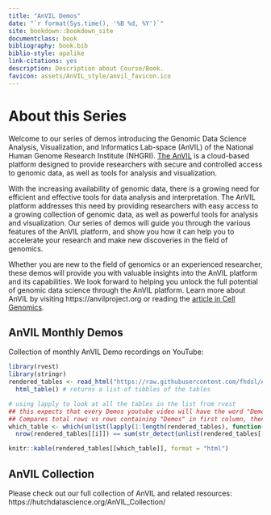 ```yaml
---
title: "AnVIL Demos"
date: "`r format(Sys.time(), '%B %d, %Y')`"
site: bookdown::bookdown_site
documentclass: book
bibliography: book.bib
biblio-style: apalike
link-citations: yes
description: Description about Course/Book.
favicon: assets/AnVIL_style/anvil_favicon.ico
---
```



# About this Series {-}

Welcome to our series of demos introducing the Genomic Data Science Analysis, Visualization, and Informatics Lab-space (AnVIL) of the National Human Genome Research Institute (NHGRI). [The AnVIL](https://anvilproject.org/) is a cloud-based platform designed to provide researchers with secure and controlled access to genomic data, as well as tools for analysis and visualization.

With the increasing availability of genomic data, there is a growing need for efficient and effective tools for data analysis and interpretation. The AnVIL platform addresses this need by providing researchers with easy access to a growing collection of genomic data, as well as powerful tools for analysis and visualization. Our series of demos will guide you through the various features of the AnVIL platform, and show you how it can help you to accelerate your research and make new discoveries in the field of genomics.

Whether you are new to the field of genomics or an experienced researcher, these demos will provide you with valuable insights into the AnVIL platform and its capabilities. We look forward to helping you unlock the full potential of genomic data science through the AnVIL platform. Learn more about AnVIL by visiting https://anvilproject.org or reading the [article in Cell Genomics](https://www.sciencedirect.com/science/article/pii/S2666979X21001063).

<!-- ## Upcoming AnVIL Events {-} -->

<!-- We'd love to see you at an upcoming event! Here are a few upcoming events that might meet your training needs: -->

<!-- ```{r, echo = FALSE, message = FALSE, warning = FALSE} -->
<!-- source("scripts/render_events.R") -->

<!-- knitr::kable(make_events_table(), format = "html") -->
<!-- ``` -->

## AnVIL Monthly Demos  {-}

Collection of monthly AnVIL Demo recordings on YouTube:

```r
library(rvest)
library(stringr)
rendered_tables <- read_html("https://raw.githubusercontent.com/fhdsl/AnVIL_Collection/refs/heads/main/docs/index.md") %>% 
  html_table() # returns a list of tibbles of the tables

# using lapply to look at all the tables in the list from rvest
## this expects that every Demos youtube video will have the word "Demos" in the title (first column)
## Compares total rows vs rows containing "Demos" in first column, then selects this index from all tables
which_table <- which(unlist(lapply(1:length(rendered_tables), function(i)
  nrow(rendered_tables[[i]]) == sum(str_detect(unlist(rendered_tables[[i]][, 1]), "Demos")))))

knitr::kable(rendered_tables[[which_table]], format = "html")
```

## AnVIL Collection {-}

Please check out our full collection of AnVIL and related resources: https://hutchdatascience.org/AnVIL_Collection/
